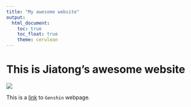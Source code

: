 ```yaml
---
title: "My awesome website"
output: 
  html_document:
    toc: true
    toc_float: true
    theme: cerulean
---
```


# This is Jiatong's awesome website

![](https://media.giphy.com/media/drXGoW1iudhKw/giphy.gif)

This is a [link](https://genshin.hoyoverse.com/en/) to `Genshin` webpage.